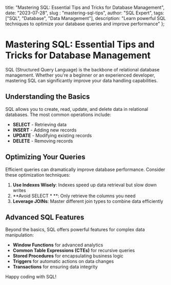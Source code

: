   title: "Mastering SQL: Essential Tips and Tricks for Database Management",
  date: "2023-07-28",
  slug : "mastering-sql-tips",
  author: "SQL Expert",
  tags: ["SQL", "Database", "Data Management"],
  description: "Learn powerful SQL techniques to optimize your database queries and improve performance"
};


# Mastering SQL: Essential Tips and Tricks for Database Management

SQL (Structured Query Language) is the backbone of relational database management. Whether you're a beginner or an experienced developer, mastering SQL can significantly improve your data handling capabilities.

## Understanding the Basics

SQL allows you to create, read, update, and delete data in relational databases. The most common operations include:

- **SELECT** - Retrieving data
- **INSERT** - Adding new records
- **UPDATE** - Modifying existing records
- **DELETE** - Removing records

## Optimizing Your Queries

Efficient queries can dramatically improve database performance. Consider these optimization techniques:

1. **Use Indexes Wisely**: Indexes speed up data retrieval but slow down writes
2. **Avoid SELECT * **: Only retrieve the columns you need
3. **Leverage JOINs**: Master different join types to combine data efficiently

## Advanced SQL Features

Beyond the basics, SQL offers powerful features for complex data manipulation:

- **Window Functions** for advanced analytics
- **Common Table Expressions (CTEs)** for recursive queries
- **Stored Procedures** for encapsulating business logic
- **Triggers** for automatic actions on data changes
- **Transactions** for ensuring data integrity

Happy coding with SQL!
